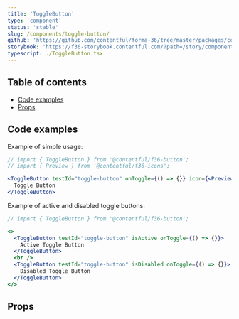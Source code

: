 ```yaml
---
title: 'ToggleButton'
type: 'component'
status: 'stable'
slug: /components/toggle-button/
github: 'https://github.com/contentful/forma-36/tree/master/packages/components/button/src/togglebutton'
storybook: 'https://f36-storybook.contentful.com/?path=/story/components-button-togglebutton--basic'
typescript: ./ToggleButton.tsx
---
```



## Table of contents

- [Code examples](#code-examples)
- [Props](#props)

## Code examples

Example of simple usage:

```jsx
// import { ToggleButton } from '@contentful/f36-button';
// import { Preview } from '@contentful/f36-icons';

<ToggleButton testId="toggle-button" onToggle={() => {}} icon={<Preview />}>
  Toggle Button
</ToggleButton>
```

Example of active and disabled toggle buttons:

```jsx
// import { ToggleButton } from '@contentful/f36-button';

<>
  <ToggleButton testId="toggle-button" isActive onToggle={() => {}}>
    Active Toggle Button
  </ToggleButton>
  <br />
  <ToggleButton testId="toggle-button" isDisabled onToggle={() => {}}>
    Disabled Toggle Button
  </ToggleButton>
</>
```

## Props

<Props of="ToggleButton" />
